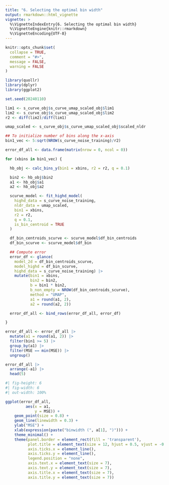 ```yaml
---
title: "6. Selecting the optimal bin width"
output: rmarkdown::html_vignette
vignette: >
  %\VignetteIndexEntry{6. Selecting the optimal bin width}
  %\VignetteEngine{knitr::rmarkdown}
  %\VignetteEncoding{UTF-8}
---
```


```r
knitr::opts_chunk$set(
  collapse = TRUE,
  comment = "#>",
  message = FALSE,
  warning = FALSE
)
```

```r
library(quollr)
library(dplyr)
library(ggplot2)

set.seed(20240110)
```

```r

lim1 <- s_curve_obj$s_curve_umap_scaled_obj$lim1
lim2 <- s_curve_obj$s_curve_umap_scaled_obj$lim2
r2 <- diff(lim2)/diff(lim1)

umap_scaled <- s_curve_obj$s_curve_umap_scaled_obj$scaled_nldr

## To initialize number of bins along the x-axis
bin1_vec <- 5:sqrt(NROW(s_curve_noise_training)/r2)

error_df_all <- data.frame(matrix(nrow = 0, ncol = 0))

for (xbins in bin1_vec) {

  hb_obj <- calc_bins_y(bin1 = xbins, r2 = r2, q = 0.1)

  bin2 <- hb_obj$bin2
  a1 <- hb_obj$a1
  a2 <- hb_obj$a2

  scurve_model <- fit_highd_model(
    highd_data = s_curve_noise_training,
    nldr_data = umap_scaled,
    bin1 = xbins,
    r2 = r2,
    q = 0.1,
    is_bin_centroid = TRUE
  )

  df_bin_centroids_scurve <- scurve_model$df_bin_centroids
  df_bin_scurve <- scurve_model$df_bin

  ## Compute error
  error_df <- glance(
    model_2d = df_bin_centroids_scurve,
    model_highd = df_bin_scurve,
    highd_data = s_curve_noise_training) |>
    mutate(bin1 = xbins,
           bin2 = bin2,
           b = bin1 * bin2,
           b_non_empty = NROW(df_bin_centroids_scurve),
           method = "UMAP",
           a1 = round(a1, 2),
           a2 = round(a2, 2))

  error_df_all <- bind_rows(error_df_all, error_df)

}

error_df_all <- error_df_all |>
  mutate(a1 = round(a1, 2)) |>
  filter(bin1 >= 5) |>
  group_by(a1) |>
  filter(MSE == min(MSE)) |>
  ungroup()

error_df_all |>
  arrange(-a1) |>
  head(5)
```

```r
#| fig-height: 6
#| fig-width: 6
#| out-width: 100%

ggplot(error_df_all,
         aes(x = a1,
             y = MSE)) +
    geom_point(size = 0.8) +
    geom_line(linewidth = 0.3) +
    ylab("MSE") +
    xlab(expression(paste("binwidth (", a[1], ")"))) +
    theme_minimal() +
    theme(panel.border = element_rect(fill = 'transparent'),
          plot.title = element_text(size = 12, hjust = 0.5, vjust = -0.5),
          axis.ticks.x = element_line(),
          axis.ticks.y = element_line(),
          legend.position = "none",
          axis.text.x = element_text(size = 7),
          axis.text.y = element_text(size = 7),
          axis.title.x = element_text(size = 7),
          axis.title.y = element_text(size = 7))

```

